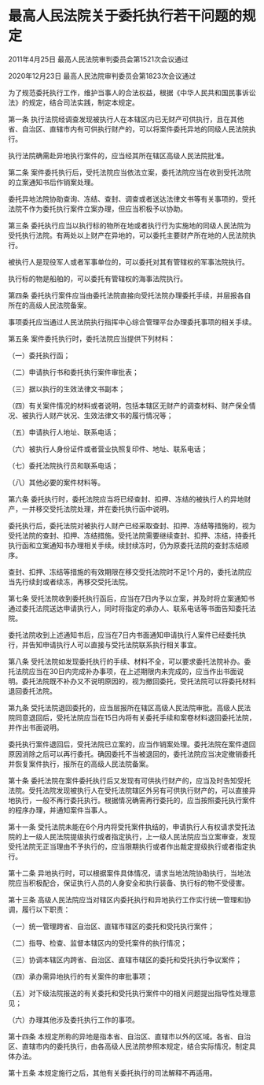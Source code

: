 # 最高人民法院关于委托执行若干问题的规定

2011年4月25日 最高人民法院审判委员会第1521次会议通过

2020年12月23日 最高人民法院审判委员会第1823次会议通过

  

为了规范委托执行工作，维护当事人的合法权益，根据《中华人民共和国民事诉讼法》的规定，结合司法实践，制定本规定。

第一条 执行法院经调查发现被执行人在本辖区内已无财产可供执行，且在其他省、自治区、直辖市内有可供执行财产的，可以将案件委托异地的同级人民法院执行。

执行法院确需赴异地执行案件的，应当经其所在辖区高级人民法院批准。

第二条 案件委托执行后，受托法院应当依法立案，委托法院应当在收到受托法院的立案通知书后作销案处理。

委托异地法院协助查询、冻结、查封、调查或者送达法律文书等有关事项的，受托法院不作为委托执行案件立案办理，但应当积极予以协助。

第三条 委托执行应当以执行标的物所在地或者执行行为实施地的同级人民法院为受托执行法院。有两处以上财产在异地的，可以委托主要财产所在地的人民法院执行。

被执行人是现役军人或者军事单位的，可以委托对其有管辖权的军事法院执行。

执行标的物是船舶的，可以委托有管辖权的海事法院执行。

第四条 委托执行案件应当由委托法院直接向受托法院办理委托手续，并层报各自所在的高级人民法院备案。

事项委托应当通过人民法院执行指挥中心综合管理平台办理委托事项的相关手续。

第五条 案件委托执行时，委托法院应当提供下列材料：

（一）委托执行函；

（二）申请执行书和委托执行案件审批表；

（三）据以执行的生效法律文书副本；

（四）有关案件情况的材料或者说明，包括本辖区无财产的调查材料、财产保全情况、被执行人财产状况、生效法律文书的履行情况等；

（五）申请执行人地址、联系电话；

（六）被执行人身份证件或者营业执照复印件、地址、联系电话；

（七）委托法院执行员和联系电话；

（八）其他必要的案件材料等。

第六条 委托执行时，委托法院应当将已经查封、扣押、冻结的被执行人的异地财产，一并移交受托法院处理，并在委托执行函中说明。

委托执行后，委托法院对被执行人财产已经采取查封、扣押、冻结等措施的，视为受托法院的查封、扣押、冻结措施。受托法院需要继续查封、扣押、冻结，持委托执行函和立案通知书办理相关手续。续封续冻时，仍为原委托法院的查封冻结顺序。

查封、扣押、冻结等措施的有效期限在移交受托法院时不足1个月的，委托法院应当先行续封或者续冻，再移交受托法院。

第七条 受托法院收到委托执行函后，应当在7日内予以立案，并及时将立案通知书通过委托法院送达申请执行人，同时将指定的承办人、联系电话等书面告知委托法院。

委托法院收到上述通知书后，应当在7日内书面通知申请执行人案件已经委托执行，并告知申请执行人可以直接与受托法院联系执行相关事宜。

第八条 受托法院如发现委托执行的手续、材料不全，可以要求委托法院补办。委托法院应当在30日内完成补办事项，在上述期限内未完成的，应当作出书面说明。委托法院既不补办又不说明原因的，视为撤回委托，受托法院可以将委托材料退回委托法院。

第九条 受托法院退回委托的，应当层报所在辖区高级人民法院审批。高级人民法院同意退回后，受托法院应当在15日内将有关委托手续和案卷材料退回委托法院，并作出书面说明。

委托执行案件退回后，受托法院已立案的，应当作销案处理。委托法院在案件退回原因消除之后可以再行委托。确因委托不当被退回的，委托法院应当决定撤销委托并恢复案件执行，报所在的高级人民法院备案。

第十条 委托法院在案件委托执行后又发现有可供执行财产的，应当及时告知受托法院。受托法院发现被执行人在受托法院辖区外另有可供执行财产的，可以直接异地执行，一般不再行委托执行。根据情况确需再行委托的，应当按照委托执行案件的程序办理，并通知案件当事人。

第十一条 受托法院未能在6个月内将受托案件执结的，申请执行人有权请求受托法院的上一级人民法院提级执行或者指定执行，上一级人民法院应当立案审查，发现受托法院无正当理由不予执行的，应当限期执行或者作出裁定提级执行或者指定执行。

第十二条 异地执行时，可以根据案件具体情况，请求当地法院协助执行，当地法院应当积极配合，保证执行人员的人身安全和执行装备、执行标的物不受侵害。

第十三条 高级人民法院应当对辖区内委托执行和异地执行工作实行统一管理和协调，履行以下职责：

（一）统一管理跨省、自治区、直辖市辖区的委托和受托执行案件；

（二）指导、检查、监督本辖区内的受托案件的执行情况；

（三）协调本辖区内跨省、自治区、直辖市辖区的委托和受托执行争议案件；

（四）承办需异地执行的有关案件的审批事项；

（五）对下级法院报送的有关委托和受托执行案件中的相关问题提出指导性处理意见；

（六）办理其他涉及委托执行工作的事项。

第十四条 本规定所称的异地是指本省、自治区、直辖市以外的区域。各省、自治区、直辖市内的委托执行，由各高级人民法院参照本规定，结合实际情况，制定具体办法。

第十五条 本规定施行之后，其他有关委托执行的司法解释不再适用。